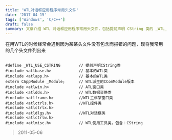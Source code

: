 ```yaml
---
title: 'WTL对话框应用程序常用头文件'
date: '2017-04-15'
tags: ['Windows', 'C/C++']
draft: false
summary: 文章介绍 WTL 对话框应用程序常用头文件，包括提前声明 CString 类的 _WTL_USE_CSTRING，以及 atlbase、atlapp 等多个用于基本类、窗口类、数据交换类等的头文件，方便开发。 
---
```


在用WTL的时候经常会遇到因为某某头文件没有包含而报错的问题，现将我常用的几个头文件列出来
```

#define _WTL_USE_CSTRING		// 提前声明CString类
#include <atlbase.h>			// 基本的ATL类
#include <atlapp.h>				// 基本的WTL类
extern CAppModule _Module;		// WTL派生的CComModule版本
#include <atlwin.h>				// ATL窗口类
#include <atlddx.h>				// WTL数据交换类
#include <atlframe.h>			//WTL主框架窗口类
#include <atlctrls.h>			//WTL控件类
#include <atlctrlx.h>			
#include <atldlgs.h>			//WTL对话框类
#include <atlctrlw.h>			
#include <atlmisc.h>			// WTL使用工具类，包含：CString
```
> 2011-05-06